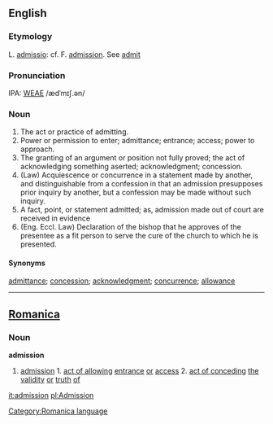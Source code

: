 ==English==
===Etymology===
L. [[admissio]]: cf. F. [[admission]]. See  [[admit]]

===Pronunciation===
IPA: [[WEAE]] /ædˈmɪʃ.ən/

===Noun===
#The act or practice of admitting.
#Power or permission to enter; admittance; entrance; access; power to approach. 
# The granting of an argument or position not fully proved; the act of acknowledging something aserted; acknowledgment; concession.
#(Law) Acquiescence or concurrence in a statement made by another, and distinguishable from a confession in that an admission presupposes prior inquiry by another, but a confession may be made without such inquiry.
#A fact, point, or statement admitted; as, admission made  out of court are received in evidence
#(Eng. Eccl. Law) Declaration of the bishop that he approves of the presentee as a fit person to serve the  cure of the church to which he is presented.

====Synonyms====
[[admittance]]; [[concession]]; [[acknowledgment]]; [[concurrence]]; [[allowance]]
----

==[[Romanica]]==
[[Category:Romanica language]]
===Noun===
<b>admission</b>
#[[admission]] 1. [[act of allowing]] [[entrance]] [[or]] [[access]] 2. [[act of conceding]] [[the]] [[validity]] [[or]] [[truth]] [[of]]

[[it:admission]]
[[pl:Admission]]